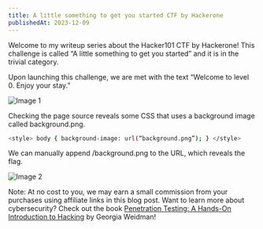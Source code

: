 ```yaml
---
title: A little something to get you started CTF by Hackerone
publishedAt: 2023-12-09
---
```


Welcome to my writeup series about the Hacker101 CTF by Hackerone! This challenge is called “A little something to get you started” and it is in the trivial category.

Upon launching this challenge, we are met with the text “Welcome to level 0. Enjoy your stay.”

![Image 1](https://miro.medium.com/v2/resize:fit:4800/format:webp/1*YFPnNl41MyRx53if153thw.png)

Checking the page source reveals some CSS that uses a background image called background.png.

```sh
<style> body { background-image: url(“background.png”); } </style>
```

We can manually append /background.png to the URL, which reveals the flag.

![Image 2](https://miro.medium.com/v2/resize:fit:4800/format:webp/1*j78sG9rMVnVWdeR7pG4-0Q.png)

Note: At no cost to you, we may earn a small commission from your purchases using affiliate links in this blog post.
Want to learn more about cybersecurity? Check out the book [Penetration Testing: A Hands-On Introduction to Hacking](https://amzn.to/49PYCYz) by Georgia Weidman!